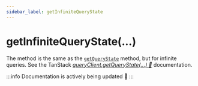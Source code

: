 ```yaml
---
sidebar_label: getInfiniteQueryState
---
```


# getInfiniteQueryState(...)

The method is the same as the [`getQueryState`](getQueryState.mdx) method, but for infinite queries.
See the TanStack
[_queryClient.getQueryState(...) 🌴_](https://tanstack.com/query/latest/docs/reference/QueryClient#queryclientgetquerystate)
documentation.

:::info
Documentation is actively being updated 🚧
:::

